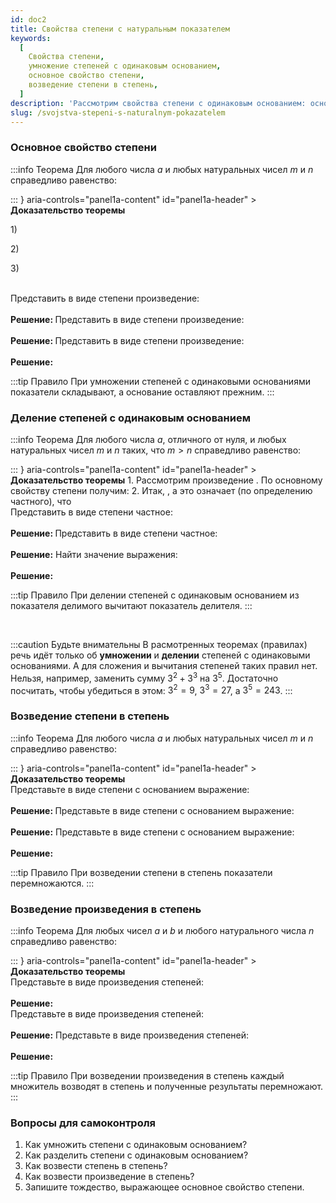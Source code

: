```yaml
---
id: doc2
title: Свойства степени с натуральным показателем
keywords:
  [
    Свойства степени,
    умножение степеней с одинаковым основанием,
    основное свойство степени,
    возведение степени в степень,
  ]
description: 'Рассмотрим свойства степени с одинаковым основанием: основное свойство степени, деление степеней с одинаковым основанием, возведение степени в степень.'
slug: /svojstva-stepeni-s-naturalnym-pokazatelem
---
```



### Основное свойство степени

:::info Теорема
Для любого числа $a$ и любых натуральных чисел $m$ и $n$ справедливо равенство:

<TeX math="a^ma^n=a^{m+n}" block />
:::

<Accordion>
  <AccordionSummary
    expandIcon={<ExpandMoreIcon />}
    aria-controls="panel1a-content"
    id="panel1a-header"
  >
    <Typography>
      <b>Доказательство теоремы</b>
    </Typography>
  </AccordionSummary>
  <AccordionDetails>
    <Typography>

1\) <TeX math="a^m=\underbrace{a\cdot a \cdot ... \cdot a}_{\text{m множителей}};" />

2\) <TeX math="a^n=\underbrace{a\cdot a \cdot ... \cdot a}_{\text{n множителей} };" />

3\) <TeX math="a^ma^n=\underbrace{a\cdot a \cdot ... \cdot a}_{\text{m множителей} } \cdot \underbrace{a\cdot a \cdot ... \cdot a}_{\text{n множителей} }= \underbrace{a \cdot a \cdot ... \cdot a}_{\text{n+m множителей}}=a^{n+m}." />

</Typography>

  </AccordionDetails>
</Accordion>

<br />

<Tabs>
  <TabItem value="Пример 1" label="Пример №1" default>
  Представить в виде степени произведение:  <TeX math="b^5b^3"  />
<br/>
<br />
<b>
  Решение:
</b> <TeX math="b^5b^3=b^{5+3}=b^8" />

  </TabItem>
  <TabItem value="Пример №2" label="Пример №2">
   Представить в виде степени произведение:  <TeX math="(a-c)^3(a-c)^4"  />
<br/>
<br/>
<b>
  Решение:
</b> <TeX math="(a-c)^3(a-c)^4=(a-c)^{3+4}=(a-c)^{7}" />

  </TabItem>
  
  <TabItem value="Пример №3" label="Пример №3">
   Представить в виде степени произведение: <TeX math="(-xy)^3(-xy)^4(-xy)^6"  />
<br/>
<br/>
<b>Решение:</b> <TeX math="(-xy)^3(-xy)^4(-xy)^6=(-xy)^{3+4+6}=(-xy)^{13}"  />

  </TabItem>

</Tabs>

:::tip Правило
При умножении степеней с одинаковыми основаниями показатели складывают,
а основание оставляют прежним.
:::

### Деление степеней с одинаковым основанием

:::info Теорема
Для любого числа $a$, отличного от нуля, и любых натуральных чисел $m$ и $n$ таких, что $m > n$ справедливо равенство:

<TeX math="a^m:a^n=a^{m-n}" block />
:::

<Accordion>
  <AccordionSummary
    expandIcon={<ExpandMoreIcon />}
    aria-controls="panel1a-content"
    id="panel1a-header"
  >
    <Typography>
      <b>Доказательство теоремы</b>
    </Typography>
  </AccordionSummary>
  <AccordionDetails>
    <Typography>
1. Рассмотрим произведение <TeX math="a^{m-n}\cdot a^n" />. По основному свойству степени получим:
   <TeX math="a^{m-n}\cdot a^n= a^{m-n+n}=a^m." block />
2. Итак, <TeX math="a^{m-n}\cdot a^n=a^m" />, а это означает (по определению частного), что <TeX math="a^m:a^n=a^{m-n}." />
   </Typography>

  </AccordionDetails>
</Accordion>

<br />

<Tabs>
  <TabItem value="Пример 1" label="Пример №1" default>
 Представить в виде степени частное:  <TeX math="a^{13}:a^4"  />
<br/>
<br />
<b>
  Решение:
</b> <TeX math="a^{13}:a^4=a^{13-4}=a^{9}" />
  </TabItem>
<TabItem value="Пример №2" label="Пример №2">
  Представить в виде степени частное:  <TeX math="(a+b)^7:(a+b)^5"  />
<br />
<br />
<b>Решение:</b> <TeX math="(a+b)^7:(a+b)^5=(a+b)^{7-5}=(a+b)^2" />

  </TabItem>
  
  <TabItem value="Пример №3" label="Пример №3">
   Найти значение выражения: <TeX math="\left(-1\dfrac18\right)^5:\left(-1\dfrac18\right)^3"  />
<br/>
<br/>
<b>Решение:</b> <TeX math="\left(-1\dfrac18\right)^5:\left(-1\dfrac18\right)^3=\left(-1\dfrac18\right)^{5-3}=\left(-1\dfrac18\right)^2=\dfrac{81}{64}=1\dfrac{17}{64}"  />

  </TabItem>

</Tabs>

:::tip Правило
При делении степеней с одинаковым основанием из показателя делимого вычитают показатель делителя.
:::

<br />

:::caution Будьте внимательны
В расмотренных теоремах (правилах) речь идёт только
об **умножении** и **делении** степеней с одинаковыми основаниями. А для сложения
и вычитания степеней таких правил нет. Нельзя, например, заменить сумму $3^2+3^3$
на $3^5$. Достаточно посчитать, чтобы убедиться в этом: $3^2=9$, $3^3=27$, а $3^5=243$.
:::

### Возведение степени в степень

:::info Теорема
Для любого числа $a$ и любых натуральных чисел $m$ и $n$ справедливо равенство:

<TeX math="\left(a^m\right)^n=a^{mn}" block />
:::

<Accordion>
  <AccordionSummary
    expandIcon={<ExpandMoreIcon />}
    aria-controls="panel1a-content"
    id="panel1a-header"
  >
    <Typography>
      <b>Доказательство теоремы</b>
    </Typography>
  </AccordionSummary>
  <AccordionDetails>
    <Typography>
<TeX  math="\left(a^m\right)^n=\underbrace{a^m \cdot a^m \cdot ... \cdot a^m}_{\text{n множителей}}="
  block/>
<TeX
  math="=\underbrace{(a\cdot a \cdot ... \cdot a)\cdot(a\cdot a\cdot ... \cdot a) \cdot ... \cdot (a \cdot a \cdot ... \cdot a)}_{\text{n групп по m множителей в каждой }}="
  block
/>
<TeX
  math="=\underbrace{a \cdot a \cdot ... \cdot a \cdot a\cdot ... \cdot a \cdot a \cdot ... \cdot a}_{\text{nm множителей}}=a^{nm}"
  block
/>
   </Typography>

  </AccordionDetails>
</Accordion>

<br />

<Tabs>
  <TabItem value="Пример 1" label="Пример №1" default>
 Представьте в виде степени с основанием <TeX math="a"/> выражение:  <TeX math="(a^4)^5"  />
<br/>
<br />
<b>
  Решение:
</b> <TeX math="(a^4)^5=a^{4 \cdot 5}=a^{20}" />
  </TabItem>
<TabItem value="Пример №2" label="Пример №2">
  Представьте в виде степени с основанием <TeX math="a"/> выражение:  <TeX math="\left(\left(a^3\right)^4\right)^5"  />
<br />
<br />
<b>Решение:</b> <TeX math="\left(\left(a^3\right)^4\right)^5=\left(a^3\right)^{20}=a^{60}"  />

  </TabItem>
  
  <TabItem value="Пример №3" label="Пример №3">
  Представьте в виде степени с основанием <TeX math="a"/> выражение: <TeX math="\left(a^7\right)^2 \cdot \left(a^4\right)^9"  />
<br/>
<br/>
<b>Решение:</b> <TeX math="\left(a^7\right)^2 \cdot \left(a^4\right)^9 = a^{14} \cdot a^{36}=a^{50}"  />

  </TabItem>

</Tabs>

<br />

:::tip Правило
При возведении степени в степень показатели перемножаются.
:::

### Возведение произведения в степень

:::info Теорема
Для любых чисел $a$ и $b$ и любого натурального числа $n$ справедливо равенство:

<TeX math="(ab)^n=a^nb^n" block />
:::

<Accordion>
  <AccordionSummary
    expandIcon={<ExpandMoreIcon />}
    aria-controls="panel1a-content"
    id="panel1a-header"
  >
    <Typography>
      <b>Доказательство теоремы</b>
    </Typography>
  </AccordionSummary>
  <AccordionDetails>
    <Typography>
<TeX
  math="(ab)^n=\underbrace{(ab)\cdot (ab) \cdot ... \cdot (ab)}_{\text{n множителей}}="
  block
/>
<TeX
  math="=\underbrace{(a\cdot a \cdot ... \cdot a)}_{\text{n множителей}}\cdot \underbrace{(b\cdot b \cdot ... \cdot b)}_{\text{n множителей}}=a^nb^n"
  block
/>
   </Typography>

  </AccordionDetails>
</Accordion>

<br />

<Tabs>
  <TabItem value="Пример 1" label="Пример №1" default>
 Представьте в виде произведения степеней:  <TeX math="(mn)^7"  />
<br/>
<br />
<b>
  Решение:
</b>  <TeX math="(mn)^7=m^7n^7"  />
<br/>
  </TabItem>
<TabItem value="Пример №2" label="Пример №2">
  Представьте в виде произведения степеней:  <TeX math="(-ab)^4"  />
<br />
<br />
<b>Решение:</b> <TeX math="(-ab)^4=(-1)^4\cdot a^4 \cdot b^4 = a^4b^4"  />

  </TabItem>
  
  <TabItem value="Пример №3" label="Пример №3">
  Представьте в виде произведения степеней:  <TeX math="(-8xy)^3"  />
<br/>
<br/>
<b>Решение:</b> <TeX math="(-8xy)^3=(-8)^3\cdot x^3\cdot y^3"  />

  </TabItem>

</Tabs>

:::tip Правило
При возведении произведения в степень каждый множитель возводят в степень и полученные результаты перемножают.
:::

### Вопросы для самоконтроля

1. Как умножить степени с одинаковым основанием?
2. Как разделить степени с одинаковым основанием?
3. Как возвести степень в степень?
4. Как возвести произведение в степень?
5. Запишите тождество, выражающее основное свойство степени.
